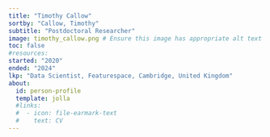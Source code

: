 ```yaml
---
title: "Timothy Callow"
sortby: "Callow, Timothy"
subtitle: "Postdoctoral Researcher"
image: timothy_callow.png # Ensure this image has appropriate alt text if used directly in content
toc: false
#resources: 
started: "2020"
ended: "2024"
lkp: "Data Scientist, Featurespace, Cambridge, United Kingdom"
about:
  id: person-profile
  template: jolla
  #links:
  #  - icon: file-earmark-text
  #    text: CV
---
```


:::{#person-profile}
:::

<!---
## Biography
## Experience
## Education
-->
